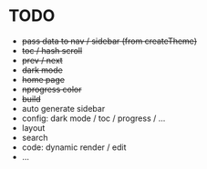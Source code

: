 # TODO

- ~~pass data to nav / sidebar (from createTheme)~~
- ~~toc / hash scroll~~
- ~~prev / next~~
- ~~dark mode~~
- ~~home page~~
- ~~nprogress color~~
- ~~build~~
- auto generate sidebar
- config: dark mode / toc / progress / ...
- layout
- search
- code: dynamic render / edit
- ...
